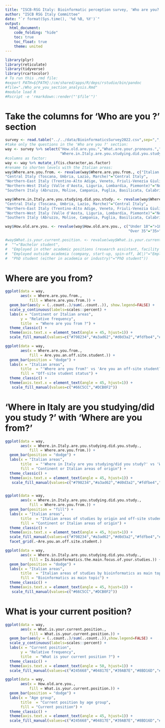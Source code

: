 ```yaml
---
title: "ISCB-RSG Italy: Bioinformatic perception survey, 'Who are you?'section"
author: "ISCB RSG Italy Committee"
date: "`r format(Sys.time(), '%d %B, %Y')`"
output: 
  html_document:
    code_folding: "hide"
    toc: true
    toc_float: true
    theme: united
---
```



```r
library(plyr)
library(reticulate)
library(tidyverse)
library(rcartocolor)
# To run this .rmd file:
#export PATH=${PATH}:/cm/shared/apps/R/deps/rstudio/bin/pandoc
#file="./Who_are_you_section_analysis.Rmd"
#module load R
#Rscript -e 'rmarkdown::render("'$file'")'
```
# Take the columns for 'Who are you ?' section

```r
survey <- read.table("../../data/BioinformaticsSurvey2022.csv",sep=",",header=TRUE)
#take only the questions in the 'Who are you ?' section:
way <- survey %>% select("How.old.are.you.","What.are.your.pronouns.","Where.are.you.from.",
                         "Where.in.Italy.are.you.studying.did.you.study.",          "Are.you.an.off.site.student.","What.is.your.current.position.","Is.bioinformatics.the.main.focus.of.your.studies.")
#columns as factor:
way <- way %>% mutate_if(is.character,as.factor)
#rename to shorten levels with the Italian areas:
way$Where.are.you.from. <- revalue(way$Where.are.you.from., c("Italian Islands (Sicilia, Sardegna)"="Italian Islands",
"Central Italy (Toscana, Umbria, Lazio, Marche)"="Central Italy",
"Northern-East Italy (Trentino-Alto Adige, Veneto, Friuli-Venezia Giulia, Emilia-Romagna)"="Northern-East Italy",
"Northern-West Italy (Valle d'Aosta, Liguria, Lombardia, Piemonte)"="Northern-West Italy",
"Southern Italy (Abruzzo, Molise, Campania, Puglia, Basilicata, Calabria)"="Southern Italy"))

way$Where.in.Italy.are.you.studying.did.you.study. <- revalue(way$Where.in.Italy.are.you.studying.did.you.study., c("Italian Islands (Sicilia, Sardegna)"="Italian Islands",
"Central Italy (Toscana, Umbria, Lazio, Marche)"="Central Italy",
"Northern-East Italy (Trentino-Alto Adige, Veneto, Friuli-Venezia Giulia, Emilia-Romagna)"="Northern-East Italy",
"Northern-West Italy (Valle d'Aosta, Liguria, Lombardia, Piemonte)"="Northern-West Italy",
"Southern Italy (Abruzzo, Molise, Campania, Puglia, Basilicata, Calabria)"="Southern Italy"))

way$How.old.are.you. <- revalue(way$How.old.are.you., c("Under 18"=">18",
                                                        "Over 35"="35>"))

#way$What.is.your.current.position. <- revalue(way$What.is.your.current.position., c(
#  ""="Bachelor student",
#  "Employed in other academic positions (research assistant, facility technician, â€¦)"="Employed in other academic positions",
#  "Employed outside academia (company, start-up, spin-off, â€¦)"="Employed outside academia",
#  "PhD student (either in academia or industry)"="PhD student"))
```

# Where are you from?

```r
ggplot(data = way,
       aes(x = Where.are.you.from.,
           fill = Where.are.you.from.)) + 
  geom_bar(aes(y = (..count..)/sum(..count..)), show.legend=FALSE) +
  scale_y_continuous(labels=scales::percent) +
  labs(x = "Continent or Italian areas", 
       y = "Relative frequency", 
       title  = "Where are you from ?") +
  theme_classic() +
  theme(axis.text.x = element_text(angle = 45, hjust=1)) +
  scale_fill_manual(values=c("#798234","#a3ad62","#d0d3a2","#fdfbe4","#f0c6c3","#df91a3","#d46780","#d1eeea"))

ggplot(data = way,
       aes(x = Where.are.you.from., 
           fill = Are.you.an.off.site.student.)) + 
  geom_bar(position = "dodge") +
  labs(x = "Italian areas",
       title  = "'Where are you from?' vs 'Are you an off-site student?'",
       fill = "Off-site student status") +
  theme_classic() +
  theme(axis.text.x = element_text(angle = 45, hjust=1)) +
   scale_fill_manual(values=c("#66C5CC","#DCB0F2"))
```

# 'Where in Italy are you studying/did you study ?' with 'Where are you from?'

```r
ggplot(data = way,
       aes(x = Where.in.Italy.are.you.studying.did.you.study., 
           fill = Where.are.you.from.)) + 
  geom_bar(position = "dodge") +
  labs(x = "Italian areas",
       title  = "'Where in Italy are you studying/did you study?' vs 'Where are you from?'",
       fill = "Continent or Italian areas of origin") +
  theme_classic() +
  theme(axis.text.x = element_text(angle = 45, hjust=1)) +
   scale_fill_manual(values=c("#798234","#a3ad62","#d0d3a2","#fdfbe4","#f0c6c3","#df91a3","#d46780","#d1eeea"))


ggplot(data = way,
       aes(x = Where.in.Italy.are.you.studying.did.you.study., 
           fill = Where.are.you.from.)) + 
  geom_bar(position = "fill") +
  labs(x = "Italian areas",
       title  = "Italian areas of studies by origin and off-site student status",
       fill = "Continent or Italian areas of origin") +
  theme_classic() +
  theme(axis.text.x = element_text(angle = 45, hjust=1)) +
  scale_fill_manual(values=c("#798234","#a3ad62","#d0d3a2","#fdfbe4","#f0c6c3","#df91a3","#d46780","#d1eeea")) +
  facet_grid(.~Are.you.an.off.site.student.)

ggplot(data = way,
       aes(x = Where.in.Italy.are.you.studying.did.you.study., 
           fill = Is.bioinformatics.the.main.focus.of.your.studies.)) + 
  geom_bar(position = "dodge") +
  labs(x = "Italian areas",
       title  = "Italian areas of studies by bioinformatics as main topic",
       fill = "Bioinformatics as main topic") +
  theme_classic() +
  theme(axis.text.x = element_text(angle = 45, hjust=1)) +
   scale_fill_manual(values=c("#66C5CC","#DCB0F2"))

```

# What is your current position?

```r
ggplot(data = way,
       aes(x = What.is.your.current.position., 
           fill = What.is.your.current.position.)) + 
  geom_bar(aes(y = (..count..)/sum(..count..)),show.legend=FALSE) + 
  scale_y_continuous(labels=scales::percent) +
  labs(x = "Current position", 
       y = "Relative frequency", 
       title  = "What is your current position ?") +
  theme_classic() +
  theme(axis.text.x = element_text(angle = 50, hjust=1)) +
  scale_fill_manual(values=c("#245668","#04817E","#39AB7E","#8BD16D","#EDEF5D"))

ggplot(data = way,
       aes(x = How.old.are.you., 
           fill = What.is.your.current.position.)) + 
  geom_bar(position = "dodge") +
  labs(x = "Age group",
       title  = "Current position by age group",
       fill = "Current position") +
  theme_classic() +
  theme(axis.text.x = element_text(angle = 45, hjust=1)) +
  scale_fill_manual(values=c("#245668","#04817E","#39AB7E","#8BD16D","#EDEF5D"))
```
